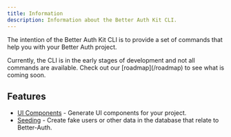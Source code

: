 ```yaml
---
title: Information
description: Information about the Better Auth Kit CLI.
---
```


<GithubButton url="https://github.com/ping-maxwell/better-auth-kit/tree/main/packages/cli" />
<NpmButton url="https://www.npmjs.com/package/@better-auth-kit/cli" />

The intention of the Better Auth Kit CLI is to provide a set of commands that help you with your Better Auth project.

<Callout type="warn">
Currently, the CLI is in the early stages of development and not all commands are available.
Check out our [roadmap](/roadmap) to see what is coming soon.
</Callout>

## Features

- [UI Components](/docs/tools/ui-components) - Generate UI components for your project.
- [Seeding](/docs/tools/seeding) - Create fake users or other data in the database that relate to Better-Auth.

